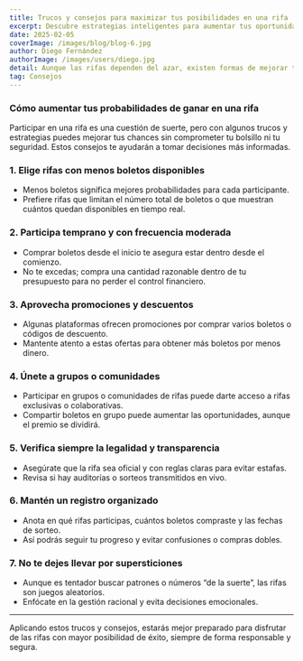 ---
title: Trucos y consejos para maximizar tus posibilidades en una rifa
excerpt: Descubre estrategias inteligentes para aumentar tus oportunidades de ganar en las rifas sin gastar de más ni caer en engaños.
date: 2025-02-05  
coverImage: /images/blog/blog-6.jpg
author: Diego Fernández
authorImage: /images/users/diego.jpg
detail: Aunque las rifas dependen del azar, existen formas de mejorar tus probabilidades y participar de manera inteligente. Aquí te contamos cómo hacerlo paso a paso.
tag: Consejos
---

### Cómo aumentar tus probabilidades de ganar en una rifa

Participar en una rifa es una cuestión de suerte, pero con algunos trucos y estrategias puedes mejorar tus chances sin comprometer tu bolsillo ni tu seguridad. Estos consejos te ayudarán a tomar decisiones más informadas.

### 1. Elige rifas con menos boletos disponibles

- Menos boletos significa mejores probabilidades para cada participante.  
- Prefiere rifas que limitan el número total de boletos o que muestran cuántos quedan disponibles en tiempo real.

### 2. Participa temprano y con frecuencia moderada

- Comprar boletos desde el inicio te asegura estar dentro desde el comienzo.  
- No te excedas; compra una cantidad razonable dentro de tu presupuesto para no perder el control financiero.

### 3. Aprovecha promociones y descuentos

- Algunas plataformas ofrecen promociones por comprar varios boletos o códigos de descuento.  
- Mantente atento a estas ofertas para obtener más boletos por menos dinero.

### 4. Únete a grupos o comunidades

- Participar en grupos o comunidades de rifas puede darte acceso a rifas exclusivas o colaborativas.  
- Compartir boletos en grupo puede aumentar las oportunidades, aunque el premio se dividirá.

### 5. Verifica siempre la legalidad y transparencia

- Asegúrate que la rifa sea oficial y con reglas claras para evitar estafas.  
- Revisa si hay auditorías o sorteos transmitidos en vivo.

### 6. Mantén un registro organizado

- Anota en qué rifas participas, cuántos boletos compraste y las fechas de sorteo.  
- Así podrás seguir tu progreso y evitar confusiones o compras dobles.

### 7. No te dejes llevar por supersticiones

- Aunque es tentador buscar patrones o números “de la suerte”, las rifas son juegos aleatorios.  
- Enfócate en la gestión racional y evita decisiones emocionales.

---

Aplicando estos trucos y consejos, estarás mejor preparado para disfrutar de las rifas con mayor posibilidad de éxito, siempre de forma responsable y segura.
